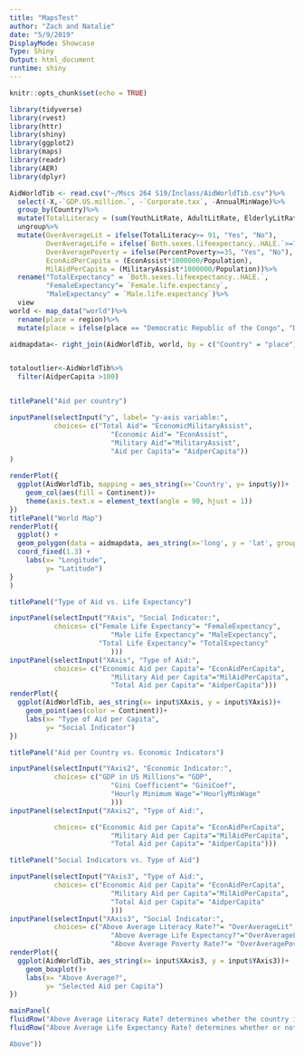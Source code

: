 ```yaml
---
title: "MapsTest"
author: "Zach and Natalie"
date: "5/9/2019"
DisplayMode: Showcase
Type: Shiny
Output: html_document
runtime: shiny
---
```


```r
knitr::opts_chunk$set(echo = TRUE)
```

```r
library(tidyverse)
library(rvest)
library(httr)
library(shiny)
library(ggplot2)
library(maps)
library(readr)
library(AER)
library(dplyr)
```

```r
AidWorldTib <- read.csv("~/Mscs 264 S19/Inclass/AidWorldTib.csv")%>%
  select(-X,-`GDP.US.million.`, -`Corporate.tax`, -AnnualMinWage)%>%
  group_by(Country)%>%
  mutate(TotalLiteracy = (sum(YouthLitRate, AdultLitRate, ElderlyLitRate, na.rm =TRUE))/3)%>%
  ungroup%>%
  mutate(OverAverageLit = ifelse(TotalLiteracy>= 91, "Yes", "No"),
         OverAverageLife = ifelse(`Both.sexes.lifeexpectancy..HALE.`>=71.5, "Yes", "No"),
         OverAveragePoverty = ifelse(PercentPoverty>=35, "Yes", "No"),
         EconAidPerCapita = (EconAssist*1000000/Population),
         MilAidPerCapita = (MilitaryAssist*1000000/Population))%>%
  rename("TotalExpectancy" = `Both.sexes.lifeexpectancy..HALE.`,
         "FemaleExpectancy"= `Female.life.expectancy`,
         "MaleExpectancy" = `Male.life.expectancy`)%>%
  view
world <- map_data("world")%>% 
  rename(place = region)%>%
  mutate(place = ifelse(place == "Democratic Republic of the Congo", "DRC", place))

aidmapdata<- right_join(AidWorldTib, world, by = c("Country" = "place"))


totaloutlier<-AidWorldTib%>%
  filter(AidperCapita >100)



```

```r
titlePanel("Aid per country")

inputPanel(selectInput("y", label= "y-axis variable:",
           choices= c("Total Aid"= "EconomicMilitaryAssist",
                         "Economic Aid"= "EconAssist",
                         "Military Aid"="MilitaryAssist",
                         "Aid per Capita"= "AidperCapita"))
)

renderPlot({
  ggplot(AidWorldTib, mapping = aes_string(x='Country', y= input$y))+
    geom_col(aes(fill = Continent))+
    theme(axis.text.x = element_text(angle = 90, hjust = 1))
})
titlePanel("World Map")
renderPlot({
  ggplot() + 
  geom_polygon(data = aidmapdata, aes_string(x='long', y = 'lat', group = 'group', fill = input$y)) + 
  coord_fixed(1.3) +
    labs(x= "Longitude",
         y= "Latitude")
}
)

titlePanel("Type of Aid vs. Life Expectancy")

inputPanel(selectInput("YAxis", "Social Indicator:",
           choices= c("Female Life Expectancy"= "FemaleExpectancy",
                         "Male Life Expectancy"= "MaleExpectancy",
                      "Total Life Expectancy"= "TotalExpectancy"
                         )))
inputPanel(selectInput("XAxis", "Type of Aid:",
           choices= c("Economic Aid per Capita"= "EconAidPerCapita",
                         "Military Aid per Capita"="MilAidPerCapita",
                         "Total Aid per Capita"= "AidperCapita")))
renderPlot({
  ggplot(AidWorldTib, aes_string(x= input$XAxis, y = input$YAxis))+
    geom_point(aes(color = Continent))+
    labs(x= "Type of Aid per Capita",
         y= "Social Indicator")
})

titlePanel("Aid per Country vs. Economic Indicators")

inputPanel(selectInput("YAxis2", "Economic Indicator:",
           choices= c("GDP in US Millions"= "GDP",
                         "Gini Coefficient"= "GiniCoef",
                         "Hourly Minimum Wage"="HourlyMinWage"
                         )))
inputPanel(selectInput("XAxis2", "Type of Aid:",

           choices= c("Economic Aid per Capita"= "EconAidPerCapita",
                         "Military Aid per Capita"="MilAidPerCapita",
                         "Total Aid per Capita"= "AidperCapita")))

titlePanel("Social Indicators vs. Type of Aid")

inputPanel(selectInput("YAxis3", "Type of Aid:",
           choices= c("Economic Aid per Capita"= "EconAidPerCapita",
                         "Military Aid per Capita"="MilAidPerCapita",
                         "Total Aid per Capita"= "AidperCapita"
                         )))
inputPanel(selectInput("XAxis3", "Social Indicator:",
           choices= c("Above Average Literacy Rate?"= "OverAverageLit",
                         "Above Average Life Expectancy?"="OverAverageLife",
                         "Above Average Poverty Rate?"= "OverAveragePoverty")))
renderPlot({
  ggplot(AidWorldTib, aes_string(x= input$XAxis3, y = input$YAxis3))+
    geom_boxplot()+
    labs(x= "Above Average?",
         y= "Selected Aid per Capita")
})

mainPanel(
fluidRow("Above Average Literacy Rate? determines whether the country is above or below the global literacy rate, which is 91%."), 
fluidRow("Above Average Life Expectancy Rate? determines whether or not a country is above the global average of the life expectancy rate. Out of all the contries that recieve funding, only one country, Isreal, is above the life expectancy rate and they only recieve Military Aid, not Economic Aid.

Above"))


```


